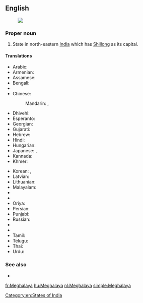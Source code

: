 ==English==
{{wikipedia}}
[[Image:Meghalaya in India (disputed hatched).svg|thumb|]]

===Proper noun===
{{en-proper noun}}

# State in north-eastern [[India]] which has [[Shillong]] as its capital.

====Translations====
{{trans-top|state}}
* Arabic: {{t-|ar|ميغالايا|f|tr=mighalaaya}}
* Armenian: {{t-|hy|Մեգհալայա|tr=Meghalaya}}
* Assamese: {{t-|as|মেঘালয়|sc=Beng|tr=mēghālaẏa}}
* Bengali: {{t-|bn|মেঘালয়|sc=Beng|tr=mēghālaẏa}}
* {{trreq|hne}}
* Chinese:
*: Mandarin: {{t|cmn|梅加拉亞邦|sc=Hani}}, {{t|cmn|梅加拉亚邦|tr=Méijiālāyà-bāng|sc=Hani}}
* Dhivehi: {{t-|dv|މެގަލާޔާ|sc=Thaa|tr=megalāyā}}
* Esperanto: {{t-|eo|Meghalajo}}
* Georgian: {{t-|ka|მეგჰალაია}}
* Gujarati: {{t-|gu|મેઘાલય|sc=Gujr|tr=mēghālaya}}
* Hebrew: {{t-|he|מגהלאיה}}
* Hindi: {{t+|hi|मेघालय|tr=mēghālaya}}
* Hungarian: {{t+|hu|Meghálaja}}
* Japanese: {{t-|ja|メーガーラヤ州|tr=Mēgāraya-shū}}, {{t-|ja|メーガーラヤ|tr=Mēgāraya}}
* Kannada: {{t-|kn|ಮೆಘಾಲಯ|sc=Knda|tr=meghālaya}}
* Khmer: {{t-|km|មេឃាល័យ|sc=Khmr|tr=meikʰielɔya}}
{{trans-mid}}
* Korean: {{t-|ko|메갈라야 주|sc=Kore|tr=megallaya ju}}, {{t-|ko|메갈라야|sc=Kore|tr=megallaya}}
* Latvian: {{t-|lv|Meghālaja}}
* Lithuanian: {{t-|lt|Meghalaja}}
* Malayalam: {{t-|ml|മേഘാലയ|sc=Mlym|tr=mēghālaya}}
* {{trreq|mr}}
* {{trreq|lus}}
* Oriya: {{t-|or|ମେଘାଳୟ|sc=Orya|tr=mēghāḷaẏa}}
* Persian: {{t-|fa|مگالایا}}
* Punjabi: {{t-|pa|ਮੇਘਾਲਿਆ|sc=Guru|tr=mēghāliā}}
* Russian: {{t-|ru|Мегхалая|tr=Megxalája}}
* {{trreq|sat}}
* {{trreq|sip}}
* Tamil: {{t+|ta|மேகாலயா|sc=Taml|tr=mēkālayā}}
* Telugu: {{t+|te|మేఘాలయ|tr=mēghālaya}}
* Thai: {{t-|th|รัฐเมฆาลัย|tr=rát maykaalai}}
* Urdu: {{t-|ur|میگھالیہ}}
{{trans-bottom}}

===See also===
* {{list:states of India/en}}

[[Category:en:States of India]]

[[fr:Meghalaya]]
[[hu:Meghalaya]]
[[nl:Meghalaya]]
[[simple:Meghalaya]]
